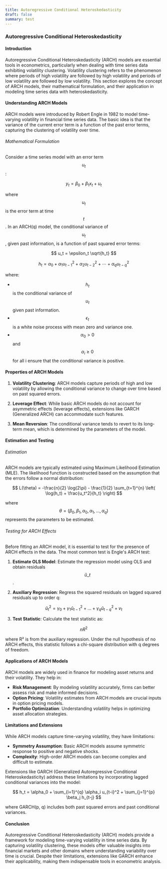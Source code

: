 ```yaml
---
title: Autoregressive Conditional Heteroskedasticity
draft: false
summary: test
---
```



<TOCInline toc={props.toc} asDisclosure />

### Autoregressive Conditional Heteroskedasticity

#### Introduction

Autoregressive Conditional Heteroskedasticity (ARCH) models are essential tools in econometrics, particularly when dealing with time series data exhibiting volatility clustering. Volatility clustering refers to the phenomenon where periods of high volatility are followed by high volatility and periods of low volatility are followed by low volatility. This section explores the concept of ARCH models, their mathematical formulation, and their application in modeling time series data with heteroskedasticity.

#### Understanding ARCH Models

ARCH models were introduced by Robert Engle in 1982 to model time-varying volatility in financial time series data. The basic idea is that the variance of the current error term is a function of the past error terms, capturing the clustering of volatility over time.

###### Mathematical Formulation

Consider a time series model with an error term $$ u_t $$:

$$
y_t = \beta_0 + \beta_1 x_t + u_t
$$

where $$ u_t $$ is the error term at time $$ t $$. In an ARCH(q) model, the conditional variance of $$ u_t $$, given past information, is a function of past squared error terms:

$$
u_t = \epsilon_t \sqrt{h_t}
$$

$$
h_t = \alpha_0 + \alpha_1 u_{t-1}^2 + \alpha_2 u_{t-2}^2 + \cdots + \alpha_q u_{t-q}^2
$$

where:

- $$ h_t $$ is the conditional variance of $$ u_t $$ given past information.
- $$ \epsilon_t $$ is a white noise process with mean zero and variance one.
- $$ \alpha_0 > 0 $$ and $$ \alpha_i \geq 0 $$ for all i ensure that the conditional variance is positive.

#### Properties of ARCH Models

1. **Volatility Clustering**: ARCH models capture periods of high and low volatility by allowing the conditional variance to change over time based on past squared errors.

2. **Leverage Effect**: While basic ARCH models do not account for asymmetric effects (leverage effects), extensions like GARCH (Generalized ARCH) can accommodate such features.

3. **Mean Reversion**: The conditional variance tends to revert to its long-term mean, which is determined by the parameters of the model.

#### Estimation and Testing

###### Estimation

ARCH models are typically estimated using Maximum Likelihood Estimation (MLE). The likelihood function is constructed based on the assumption that the errors follow a normal distribution:

$$
L(\theta) = -\frac{n}{2} \log(2\pi) - \frac{1}{2} \sum_{t=1}^{n} \left( \log(h_t) + \frac{u_t^2}{h_t} \right)
$$

where $$ \theta = (\beta_0, \beta_1, \alpha_0, \alpha_1, ..., \alpha_q) $$ represents the parameters to be estimated.

###### Testing for ARCH Effects

Before fitting an ARCH model, it is essential to test for the presence of ARCH effects in the data. The most common test is Engle's ARCH test:

1. **Estimate OLS Model**: Estimate the regression model using OLS and obtain residuals $$ \hat{u}\_t $$.

2. **Auxiliary Regression**: Regress the squared residuals on lagged squared residuals up to order q:

$$
\hat{u}_t^2 = \gamma_0 + \gamma_1 \hat{u}_{t-1}^2 + ... + \gamma_q \hat{u}_{t-q}^2 + v_t
$$

3. **Test Statistic**: Calculate the test statistic as:

$$
nR^2
$$

where R² is from the auxiliary regression. Under the null hypothesis of no ARCH effects, this statistic follows a chi-square distribution with q degrees of freedom.

#### Applications of ARCH Models

ARCH models are widely used in finance for modeling asset returns and their volatility. They help in:

- **Risk Management**: By modeling volatility accurately, firms can better assess risk and make informed decisions.
- **Option Pricing**: Volatility estimates from ARCH models are crucial inputs in option pricing models.
- **Portfolio Optimization**: Understanding volatility helps in optimizing asset allocation strategies.

#### Limitations and Extensions

While ARCH models capture time-varying volatility, they have limitations:

- **Symmetry Assumption**: Basic ARCH models assume symmetric response to positive and negative shocks.
- **Complexity**: High-order ARCH models can become complex and difficult to estimate.

Extensions like GARCH (Generalized Autoregressive Conditional Heteroskedasticity) address these limitations by incorporating lagged conditional variances into the model:

$$
h_t = \alpha_0 + \sum_{i=1}^{q} \alpha_i u_{t-i}^2 + \sum_{j=1}^{p} \beta_j h_{t-j}
$$

where GARCH(p, q) includes both past squared errors and past conditional variances.

#### Conclusion

Autoregressive Conditional Heteroskedasticity (ARCH) models provide a framework for modeling time-varying volatility in time series data. By capturing volatility clustering, these models offer valuable insights into financial markets and other domains where understanding variability over time is crucial. Despite their limitations, extensions like GARCH enhance their applicability, making them indispensable tools in econometric analysis.
